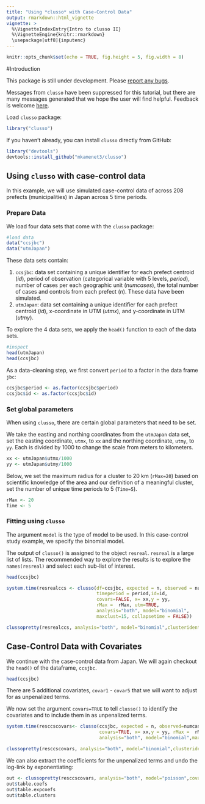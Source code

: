 ---
title: "Using *clusso* with Case-Control Data"
output: rmarkdown::html_vignette
vignette: >
  %\VignetteIndexEntry{Intro to clusso II}
  %\VignetteEngine{knitr::rmarkdown}
  \usepackage[utf8]{inputenc}
---

```{r setup, include=FALSE}
knitr::opts_chunk$set(echo = TRUE, fig.height = 5, fig.width = 8)
```

#Introduction

This package is still under development. Please [report any bugs](https://github.com/mkamenet3/clusso/issues).

Messages from `clusso` have been suppressed for this tutorial, but there are many messages generated that we hope the user will find helpful. Feedback is welcome [here](https://github.com/mkamenet3/clusso/issues).

Load `clusso` package:

```{r, message=FALSE, warning=FALSE}
library("clusso")

```

If you haven't already, you can install `clusso` directly from GitHub:

```{r, eval=FALSE}
library("devtools")
devtools::install_github("mkamenet3/clusso")
```



## Using `clusso` with case-control data 

In this example, we will use simulated case-control data of across 208 prefects (municipalities) in Japan across 5 time periods.

### Prepare Data

We load four data sets that come with the `clusso` package:

```{r}
#load data
data("ccsjbc")
data("utmJapan")

```


These data sets contain:

1. `ccsjbc`: data set containing a unique identifier for each prefect centroid (*id*), period of observation (categorical variable with 5 levels, *period*), number of cases per each geographic unit (*numcases*), the total number of cases and controls from each prefect (*n*). These data have been simulated.
1. `utmJapan`: data set containing a unique identifier for each prefect centroid (*id*), x-coordinate in UTM (*utmx*), and y-coordinate in UTM (*utmy*).


To explore the 4 data sets, we apply the `head()` function to each of the data sets.



```{r}
#inspect
head(utmJapan)
head(ccsjbc)
```


As a data-cleaning step, we first convert `period` to a factor in the data frame `jbc`:

```{r}
ccsjbc$period <- as.factor(ccsjbc$period)
ccsjbc$id <- as.factor(ccsjbc$id)

```



### Set global parameters

When using `clusso`, there are certain global parameters that need to be set.

We take the easting and northing coordinates from the `utmJapan` data set, set the easting coordinate, `utmx`, to `xx` and the northing coordinate, `utmy`, to `yy`. Each is divided by 1000 to change the scale from meters to kilometers.


```{r}
xx <- utmJapan$utmx/1000
yy <- utmJapan$utmy/1000
```

Below, we set the maximum radius for a cluster to 20 km (`rMax=20`) based on scientific knowledge of the area and our definition of a meaningful cluster, set the number of unique time periods to 5 (`Time=5`). 


```{r}
rMax <- 20 
Time <- 5
```


### Fitting using `clusso`

The argument `model` is the type of model to be used. In this case-control study example, we specify the binomial model.

The output of `clusso()` is assigned to the object `resreal`. `resreal` is a large list of lists. The recommended way to explore the results is to explore the `names(resreal)` and select each sub-list of interest.

```{r, warning=FALSE}
head(ccsjbc)

system.time(resrealccs <- clusso(df=ccsjbc, expected = n, observed = numcases,
                                 timeperiod = period,id=id,
                                 covars=FALSE, x= xx,y = yy, 
                                 rMax =  rMax, utm=TRUE, 
                                 analysis="both", model="binomial",
                                 maxclust=15, collapsetime = FALSE))

```


```{r, warning=FALSE}
clussopretty(resrealccs, analysis="both", model="binomial",clusteridentify=FALSE)
```


## Case-Control Data with Covariates

We continue with the case-control data from Japan. We will again checkout the `head()` of the dataframe, `ccsjbc`. 


```{r}
head(ccsjbc)
```


There are 5 additional covariates, `covar1` - `covar5` that we will want to adjust for as unpenalized terms.


We now set the argument `covars=TRUE` to tell `clusso()` to identify the covariates and to include them in as unpenalized terms.



```{r, warning=FALSE}
system.time(resccscovars<- clusso(ccsjbc, expected = n, observed=numcases,timeperiod = period, id=id,
                                  covars=TRUE, x= xx,y = yy, rMax =  rMax, utm=TRUE,
                                  analysis="both", model="binomial",maxclust=11, collapsetime=FALSE))

```



```{r, warning=FALSE}
clussopretty(resccscovars, analysis="both", model="binomial",clusteridentify = FALSE)
```


We can also extract the coefficients for the unpenalized terms and undo the log-link by exponentiating: 

```{r}
out <- clussopretty(resccscovars, analysis="both", model="poisson",covars=TRUE)
out$table.coefs
out$table.expcoefs
out$table.clusters
```




































